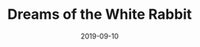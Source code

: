 ---
cover: "./dreams.PNG"
date: "2019-09-10"
title: "Dreams of the White Rabbit"
defer: false
slug: "/dreams-of-white-rabbit"
areas:
  -  .

---